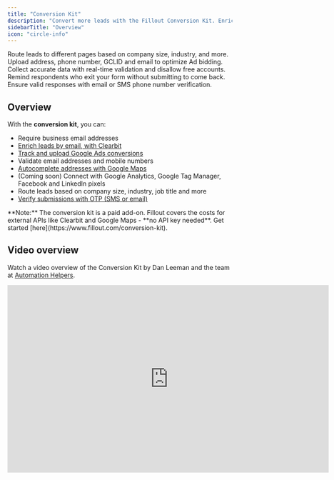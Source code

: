 ```yaml
---
title: "Conversion Kit"
description: "Convert more leads with the Fillout Conversion Kit. Enrich emails with Clearbit, require & validate business emails, route leads based on company size, recover abandoned form submissions and more."
sidebarTitle: "Overview"
icon: "circle-info"
---
```


<CardGroup cols={2}>
  <Card title="Lead enrichment" icon="circle-up" iconType="regular" color="#FFC738" href="/lead-enrichment">
    Route leads to different pages based on company size, industry, and more.
  </Card>
  <Card title="Track conversion data in Google Ads" icon="google-plus-g" iconType="regular" color="#FFC738" href="/google-ads-conversions">
    Upload address, phone number, GCLID and email to optimize Ad bidding.
  </Card>
  <Card title="Email validation" icon="envelope-circle-check" iconType="regular" color="#FFC738" href="/email-validation">
    Collect accurate data with real-time validation and disallow free accounts.
  </Card>
  <Card title="Reduce form abandonment" icon="arrow-trend-down" iconType="regular" color="#FFC738" href="/form-abandonment">
    Remind respondents who exit your form without submitting to come back.
  </Card>
  <Card title="Verify submissions with OTP" icon="binary-circle-check" iconType="regular" color="#FFC738" href="/email-sms-otp">
    Ensure valid responses with email or SMS phone number verification.
  </Card>
</CardGroup>

## Overview

With the **conversion kit**, you can:

- Require business email addresses
- [Enrich leads by email, with Clearbit](/lead-enrichment)
- [Track and upload Google Ads conversions](/google-ads-conversions)
- Validate email addresses and mobile numbers
- [Autocomplete addresses with Google Maps](/address)
- (Coming soon) Connect with Google Analytics, Google Tag Manager, Facebook and LinkedIn pixels
- Route leads based on company size, industry, job title and more
- [Verify submissions with OTP (SMS or email)](/email-sms-otp)

<Note>
  **Note:** The conversion kit is a paid add-on. Fillout covers the costs for external APIs like Clearbit and Google Maps - **no API key needed**. Get started [here](https://www.fillout.com/conversion-kit).
</Note>

## Video overview

Watch a video overview of the Conversion Kit by Dan Leeman and the team at [Automation Helpers](https://www.automationhelpers.com/).

<Frame>
  <iframe width="720" height="420" src="https://www.youtube.com/embed/Qh-B75Pnf-M" title="Pump Up Your Lead Conversions with Fillout's Conversion Kit 🎯" frameborder="0" allow="accelerometer; autoplay; clipboard-write; encrypted-media; gyroscope; picture-in-picture; web-share" referrerpolicy="strict-origin-when-cross-origin" allowfullscreen />
</Frame>
